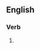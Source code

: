 ==English==

===Verb===
{{head|en|past participle}}

# {{past participle of|outspring|lang=en|nocat=1}}